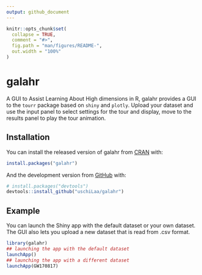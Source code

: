 ```yaml
---
output: github_document
---
```


<!-- README.md is generated from README.Rmd. Please edit that file -->

```r
knitr::opts_chunk$set(
  collapse = TRUE,
  comment = "#>",
  fig.path = "man/figures/README-",
  out.width = "100%"
)
```
# galahr

<!-- badges: start -->
<!-- badges: end -->

A GUI to Assist Learning About High dimensions in R, galahr provides a GUI to the `tourr` package based on `shiny` and `plotly`. Upload your dataset and use the input panel to select settings for the tour and display, move to the results panel to play the tour animation.

## Installation

You can install the released version of galahr from [CRAN](https://CRAN.R-project.org) with:

``` r
install.packages("galahr")
```

And the development version from [GitHub](https://github.com/) with:

``` r
# install.packages("devtools")
devtools::install_github("uschiLaa/galahr")
```
## Example

You can launch the Shiny app with the default dataset or your own dataset. The GUI also lets you upload a new dataset that is read from .csv format.

```r
library(galahr)
## launching the app with the default dataset
launchApp()
## launching the app with a different dataset
launchApp(GW170817)
```
